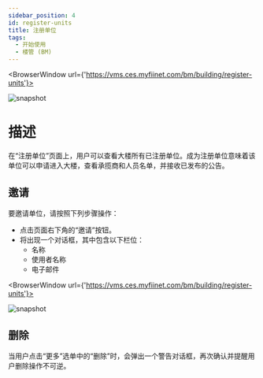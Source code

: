 ---
sidebar_position: 4
id: register-units
title: 注册单位
tags:
  - 开始使用
  - 楼管 (BM)
---


<BrowserWindow url={'https://vms.ces.myfiinet.com/bm/building/register-units'}>

![snapshot](../../assets/bm/bm-register-units-zh-hant.png)

</BrowserWindow>

# 描述

在“注册单位”页面上，用户可以查看大楼所有已注册单位。成为注册单位意味着该单位可以申请进入大楼，查看承揽商和人员名单，并接收已发布的公告。

## 邀请

要邀请单位，请按照下列步骤操作：

- 点击页面右下角的“邀请”按钮。
- 将出现一个对话框，其中包含以下栏位：
  - 名称
  - 使用者名称
  - 电子邮件

<BrowserWindow url={'https://vms.ces.myfiinet.com/bm/building/register-units'}>

![snapshot](../../assets/bm/bm-invite-register-units-zh-hant.png)

</BrowserWindow>

## 删除

当用户点击“更多”选单中的“删除”时，会弹出一个警告对话框，再次确认并提醒用户删除操作不可逆。
